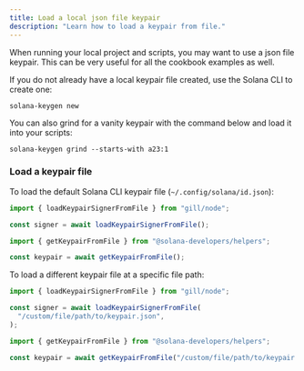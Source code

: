 ```yaml
---
title: Load a local json file keypair
description: "Learn how to load a keypair from file."
---
```


When running your local project and scripts, you may want to use a json file
keypair. This can be very useful for all the cookbook examples as well.

If you do not already have a local keypair file created, use the Solana CLI to
create one:

```shell
solana-keygen new
```

You can also grind for a vanity keypair with the command below and load it into
your scripts:

```shell
solana-keygen grind --starts-with a23:1
```

### Load a keypair file

To load the default Solana CLI keypair file (`~/.config/solana/id.json`):

<CodeTabs storage="cookbook">

```typescript !! title="gill"
import { loadKeypairSignerFromFile } from "gill/node";

const signer = await loadKeypairSignerFromFile();
```

```typescript !! title="web3.js"
import { getKeypairFromFile } from "@solana-developers/helpers";

const keypair = await getKeypairFromFile();
```

</CodeTabs>

To load a different keypair file at a specific file path:

<CodeTabs storage="cookbook">

```typescript !! title="gill"
import { loadKeypairSignerFromFile } from "gill/node";

const signer = await loadKeypairSignerFromFile(
  "/custom/file/path/to/keypair.json",
);
```

```typescript !! title="web3.js"
import { getKeypairFromFile } from "@solana-developers/helpers";

const keypair = await getKeypairFromFile("/custom/file/path/to/keypair.json");
```

</CodeTabs>
